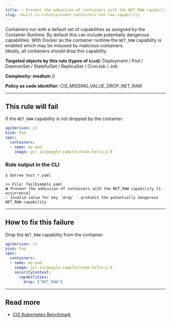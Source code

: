 ```yaml
---
title: ☑️ Prevent the admission of containers with the NET_RAW capability
slug: /built-in-rules/prevent-containers-net-raw-capability
---
```



Containers run with a default set of capabilities as assigned by the Container Runtime. By default this can include potentially dangerous capabilities. With Docker as the container runtime the `NET_RAW` capability is enabled which may be misused by malicious containers.  
Ideally, all containers should drop this capability.

**Targeted objects by this rule (types of **`kind`**):** Deployment / Pod / DaemonSet / StatefulSet / ReplicaSet / CronJob / Job

**Complexity:** **medium** (<Complexity/>)

**Policy as code identifier:** CIS_MISSING_VALUE_DROP_NET_RAW

---

## This rule will fail

If the `NET_RAW` capability is not dropped by the container:

```yaml
apiVersion: v1
kind: Pod
spec:
  containers:
  - name: my-pod
    image: gcr.io/google-samples/node-hello:1.0
```

### Rule output in the CLI

```terminal
$ datree test *.yaml

>> File: failExample.yaml
❌ Prevent the admission of containers with the NET_RAW capability [1 occurrence]
💡 Invalid value for key `drop` - prohibit the potentially dangerous NET_RAW capability
```

---

## How to fix this failure

Drop the `NET_RAW` capability from the container:

```yaml
apiVersion: v1
kind: Pod
spec:
  containers:
  - name: my-pod
    image: gcr.io/google-samples/node-hello:1.0
    securityContext:
      capabilities:
        drop: ["NET_RAW"]
```

---

## Read more

- [CIS Kubernetes Benchmark](https://www.cisecurity.org/benchmark/kubernetes)